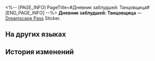 <%-- [PAGE_INFO]
PageTitle=#Дневник заблудшей: Танцовщица#
[END_PAGE_INFO] --%>
{{Предмет Инфобокс
|id          = 223812
|Изображение = Dreamscape Pass Sticker Text.png
|Тип         = Dreamscape Pass Sticker
|Тип2        = Последний магнат Stickers
|Инвентарь   = 
|Редкость    = 4
|Эффект      = 
|Описание    = Пронумерованные наклейки, используемые для украшения дневника сновидений. Бывают самыми разными.
|Источник1   = [[Можно найти рядом с певицей в Рифе потока сновидений]]
}}
{{Описание|«В Спальном районе мои танцы не считают за товар. Мне здесь нравится».}}
'''Дневник заблудшей: Танцовщица''' — [[Dreamscape Pass]] Sticker.

==На других языках==
{{На других языках
|en   = Lost Diary: Dancer
|zhs  = 迷途日记•舞者
|zht  = 迷途日記•舞者
|ja   = 迷いを記した日記・踊り子
|ko   = 길 잃은 자의 일기•무용수
|es   = Diario perdido: bailarín
|fr   = Journal d'un danseur
|ru   = Дневник заблудшей: Танцовщица
|th   = ไดอารี่ผู้หลงทาง: นักเต้น
|vi   = Nhật Ký Lạc Đường - Vũ Công
|de   = Verlorenes Tagebuch: Tänzer
|id   = Diari Tersesat: Penari
|pt   = Diário Perdido: Dançarino
}}

==История изменений==
{{История изменений|3.5}}